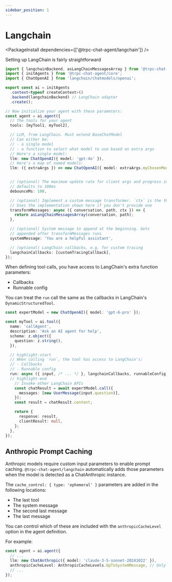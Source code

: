 ```yaml
---
sidebar_position: 1
---
```



# Langchain

<PackageInstall dependencies={['@trpc-chat-agent/langchain']} />

Setting up LangChain is fairly straightforward

```ts
import { langchainBackend, asLangChainMessagesArray } from '@trpc-chat-agent/langchain';
import { initAgents } from '@trpc-chat-agent/core';
import { ChatOpenAI } from 'langchain/chatmodels/openai';

export const ai = initAgents
  .context<typeof createContext>()
  .backend(langchainBackend) // LangChain adapter
  .create();

// Now initialize your agent with these parameters:
const agent = ai.agent({
  // The tools for your agent
  tools: [myTool1, myTool2],

  // LLM, from LangChain. Must extend BaseChatModel
  // Can either be:
  // - a single model
  // - a function to select what model to use based on extra args
  // Here's a single model:
  llm: new ChatOpenAI({ model: 'gpt-4o' }),
  // Here's a map of named models:
  llm: ({ extraArgs }) => new ChatOpenAI({ model: extraArgs.myChosenModelName }),


  // (optional) The maximum update rate for client args and progress indicators
  // defaults to 100ms
  debounceMs: 100,

  // (optional) Implement a custom message transformer. `ctx` is the tRPC context.
  // Uses the implementation shown here if you don't provide one
  transformMessages: async ({ conversation, path, ctx }) => {
    return asLangChainMessagesArray(conversation, path);
  },

  // (optional) System message to append at the beginning. Gets
  // appended after transformMessages runs
  systemMessage: 'You are a helpful assistant',

  // (optional) LangChain callbacks, e.g. for custom tracing
  langchainCallbacks: [customTracingCallback],
});
```

When defining tool calls, you have access to LangChain's extra function parameters:
- Callbacks
- Runnable config

You can treat the `run` call the same as the callbacks in LangChain's `DynamicStructuredTool`.

```ts
const expertModel = new ChatOpenAI({ model: 'gpt-6-pro' });

const myTool = ai.tool({
  name: 'callAgent',
  description: 'Ask an AI agent for help',
  schema: z.object({
    question: z.string(),
  }),

  // highlight-start
  // When calling `run`, the tool has access to LangChain's:
  // - Callbacks
  // - Runnable config
  run: async ({ input, /* ... */ }, langchainCallbacks, runnableConfig) => {
  // highlight-end
    // Invoke other LangChain APIs
    const chatResult = await expertModel.call({
      messages: [new UserMessage(input.question)],
    });
    const result = chatResult.content;

    return {
      response: result,
      clientResult: null,
    };
  },
});
```

## Anthropic Prompt Caching

Anthropic models require custom input parameters to enable prompt caching. `@trpc-chat-agent/langchain` automatically adds those parameters when the model is detected as a ChatAnthropic instance.

The `cache_control: { type: 'ephemeral' }` parameters are added in the following locations:
- The last tool
- The system message
- The second last message
- The last message

You can control which of these are included with the `anthropicCacheLevel` option in the agent definition.

For example:

```ts
const agent = ai.agent({
  // ...
  llm: new ChatAnthropic({ model: 'claude-3-5-sonnet-20241022' }),
  anthropicCacheLevel: AnthropicCacheLevels.UpToSystemMessage, // Only cache tools and system message
  // ...
});
